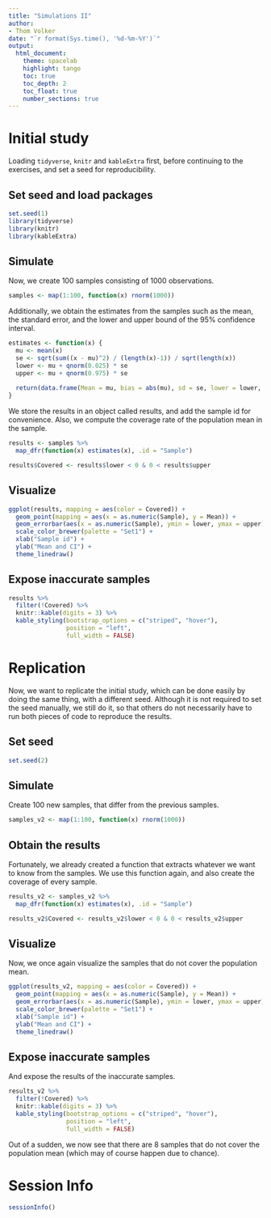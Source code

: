 ```yaml
---
title: "Simulations II"
author: 
- Thom Volker
date: "`r format(Sys.time(), '%d-%m-%Y')`"
output: 
  html_document:
    theme: spacelab
    highlight: tango
    toc: true
    toc_depth: 2
    toc_float: true
    number_sections: true
---
```


# Initial study

Loading `tidyverse`, `knitr` and `kableExtra` first, before continuing to the exercises, and set a seed for reproducibility.

## Set seed and load packages

```r
set.seed(1)
library(tidyverse)
library(knitr)
library(kableExtra)
```

## Simulate

Now, we create 100 samples consisting of 1000 observations. 

```r
samples <- map(1:100, function(x) rnorm(1000))
```

Additionally, we obtain the estimates from the samples such as the mean, the standard error, and the lower and upper bound of the 95% confidence interval.

```r
estimates <- function(x) {
  mu <- mean(x)
  se <- sqrt(sum((x - mu)^2) / (length(x)-1)) / sqrt(length(x))
  lower <- mu + qnorm(0.025) * se
  upper <- mu + qnorm(0.975) * se
  
  return(data.frame(Mean = mu, bias = abs(mu), sd = se, lower = lower, upper = upper))
}
```

We store the results in an object called results, and add the sample id for convenience. Also, we compute the coverage rate of the population mean in the sample.

```r
results <- samples %>% 
  map_dfr(function(x) estimates(x), .id = "Sample")

results$Covered <- results$lower < 0 & 0 < results$upper
```

## Visualize

```r
ggplot(results, mapping = aes(color = Covered)) +
  geom_point(mapping = aes(x = as.numeric(Sample), y = Mean)) +
  geom_errorbar(aes(x = as.numeric(Sample), ymin = lower, ymax = upper), width = .2) +
  scale_color_brewer(palette = "Set1") +
  xlab("Sample id") +
  ylab("Mean and CI") +
  theme_linedraw()
```

## Expose inaccurate samples

```r
results %>%
  filter(!Covered) %>%
  knitr::kable(digits = 3) %>%
  kable_styling(bootstrap_options = c("striped", "hover"), 
                position = "left",
                full_width = FALSE)
```

# Replication

Now, we want to replicate the initial study, which can be done easily by doing the same thing, with a different seed. Although it is not required to set the seed manually, we still do it, so that others do not necessarily have to run both pieces of code to reproduce the results.

## Set seed

```r
set.seed(2)
```

## Simulate

Create 100 new samples, that differ from the previous samples. 

```r
samples_v2 <- map(1:100, function(x) rnorm(1000))
```

## Obtain the results

Fortunately, we already created a function that extracts whatever we want to know from the samples. We use this function again, and also create the coverage of every sample.

```r
results_v2 <- samples_v2 %>% 
  map_dfr(function(x) estimates(x), .id = "Sample")

results_v2$Covered <- results_v2$lower < 0 & 0 < results_v2$upper
```

## Visualize

Now, we once again visualize the samples that do not cover the population mean.

```r
ggplot(results_v2, mapping = aes(color = Covered)) +
  geom_point(mapping = aes(x = as.numeric(Sample), y = Mean)) +
  geom_errorbar(aes(x = as.numeric(Sample), ymin = lower, ymax = upper), width = .2) +
  scale_color_brewer(palette = "Set1") +
  xlab("Sample id") +
  ylab("Mean and CI") +
  theme_linedraw()
```

## Expose inaccurate samples

And expose the results of the inaccurate samples. 

```r
results_v2 %>%
  filter(!Covered) %>%
  knitr::kable(digits = 3) %>%
  kable_styling(bootstrap_options = c("striped", "hover"), 
                position = "left",
                full_width = FALSE)
```

Out of a sudden, we now see that there are 8 samples that do not cover the population mean (which may of course happen due to chance). 

# Session Info

```r
sessionInfo()
```
